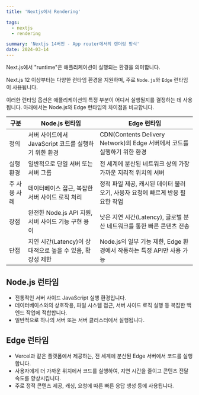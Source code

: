 ```yaml
---
title: 'Nextjs에서 Rendering'

tags:
  - nextjs
  - rendering

summary: 'Nextjs 14버전 - App router에서의 랜더링 방식'
date: 2024-03-14
---
```


Next.js에서 "runtime"은 애플리케이션이 실행되는 환경을 의미합니다.

Next.js 12 이상부터는 다양한 런타임 환경을 지원하며, 주로 `Node.js`와 `Edge` 런타임이 사용됩니다.

이러한 런타임 옵션은 애플리케이션의 특정 부분이 어디서 실행될지를 결정하는 데 사용됩니다. 아래에서는 Node.js와 Edge 런타임의 차이점을 비교합니다.

| 구분         | Node.js 런타임                                            | Edge 런타임                                                                   |
| ------------ | --------------------------------------------------------- | ----------------------------------------------------------------------------- |
| 정의         | 서버 사이드에서 JavaScript 코드를 실행하기 위한 환경      | CDN(Contents Delivery Network)의 Edge 서버에서 코드를 실행하기 위한 환경      |
| 실행 환경    | 일반적으로 단일 서버 또는 서버 그룹                       | 전 세계에 분산된 네트워크 상의 가장 가까운 지리적 위치의 서버                 |
| 주 사용 사례 | 데이터베이스 접근, 복잡한 서버 사이드 로직 처리           | 정적 파일 제공, 캐시된 데이터 불러오기, 사용자 요청에 빠르게 반응 필요한 작업 |
| 장점         | 완전한 Node.js API 지원, 서버 사이드 기능 구현 용이       | 낮은 지연 시간(Latency), 글로벌 분산 네트워크를 통한 빠른 콘텐츠 전송         |
| 단점         | 지연 시간(Latency)이 상대적으로 높을 수 있음, 확장성 제한 | Node.js의 일부 기능 제한, Edge 환경에서 작동하는 특정 API만 사용 가능         |

## Node.js 런타임

- 전통적인 서버 사이드 JavaScript 실행 환경입니다.
- 데이터베이스와의 상호작용, 파일 시스템 접근, 서버 사이드 로직 실행 등 복잡한 백엔드 작업에 적합합니다.
- 일반적으로 하나의 서버 또는 서버 클러스터에서 실행됩니다.

## Edge 런타임
- Vercel과 같은 플랫폼에서 제공하는, 전 세계에 분산된 Edge 서버에서 코드를 실행합니다.
- 사용자에게 더 가까운 위치에서 코드를 실행하여, 지연 시간을 줄이고 콘텐츠 전달 속도를 향상시킵니다.
- 주로 정적 콘텐츠 제공, 캐싱, 요청에 따른 빠른 응답 생성 등에 사용됩니다.